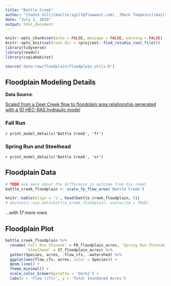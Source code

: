 ```yaml
---
title: "Battle Creek"
author: "[Sadie Gill](mailto:sgill@flowwest.com), [Mark Tompkins](mailto:mtompkins@flowwest.com)"
date: "July 1, 2019"
output: html_document
---
```


```r
knitr::opts_chunk$set(echo = FALSE, message = FALSE, warning = FALSE)
knitr::opts_knit$set(root.dir = rprojroot::find_rstudio_root_file())
library(tidyverse)
library(readxl)
library(cvpiaHabitat)
```

```r
source('data-raw/floodplain/floodplain_utils.R')
```

## Floodplain Modeling Details

**Data Source**:

[Scaled from a Deer Creek flow to floodplain area relationship generated with a 1D HEC-RAS hydraulic model](https://s3-us-west-2.amazonaws.com/cvpiahabitat-r-package/cvpia-sit-model-inputs/DRAFT+Deer+Creek+Hydraulic+Models+Tech+Memo+6-08-07.pdf)


### Fall Run
`r print_model_details('Battle Creek', 'fr')`

### Spring Run and Steelhead 
`r print_model_details('Battle Creek', 'sr')`

## Floodplain Data
```r
# TODO Ask mark about the difference in outcome from his sheet
battle_creek_floodplain <- scale_fp_flow_area('Battle Creek')

knitr::kable(align = 'c', head(battle_creek_floodplain, 5))
# devtools::use_data(battle_creek_floodplain, overwrite = TRUE)
```

*...with 17 more rows*

## Floodplain Plot
```r
battle_creek_floodplain %>% 
  rename(`Fall Run Chinook` = FR_floodplain_acres, `Spring Run Chinook` = SR_floodplain_acres, 
         `Steelhead` = ST_floodplain_acres) %>% 
  gather(Species, acres, -flow_cfs, -watershed) %>% 
  ggplot(aes(flow_cfs, acres, color = Species)) +
  geom_line() +
  theme_minimal() +
  scale_color_brewer(palette = 'Dark2') +
  labs(x = 'Flow (cfs)', y = 'Total Inundated Acres')
```
